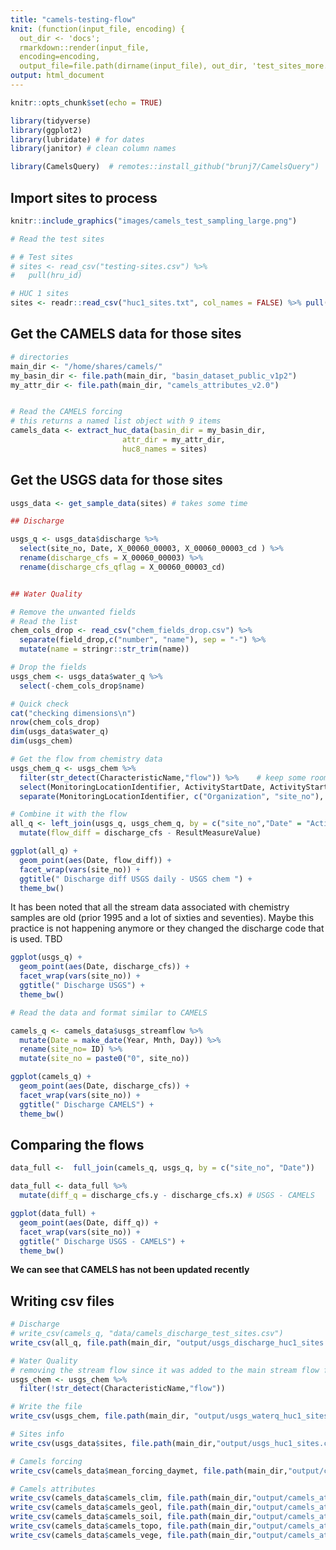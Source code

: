 ```yaml
---
title: "camels-testing-flow"
knit: (function(input_file, encoding) {
  out_dir <- 'docs';
  rmarkdown::render(input_file,
  encoding=encoding,
  output_file=file.path(dirname(input_file), out_dir, 'test_sites_more.html'))})
output: html_document
---
```


```r
knitr::opts_chunk$set(echo = TRUE)

library(tidyverse)
library(ggplot2)
library(lubridate) # for dates
library(janitor) # clean column names

library(CamelsQuery)  # remotes::install_github("brunj7/CamelsQuery")
```

## Import sites to process

```r
knitr::include_graphics("images/camels_test_sampling_large.png")
```

```r
# Read the test sites

# # Test sites
# sites <- read_csv("testing-sites.csv") %>% 
#   pull(hru_id)

# HUC 1 sites
sites <- readr::read_csv("huc1_sites.txt", col_names = FALSE) %>% pull()

```

## Get the CAMELS data for those sites

```r
# directories
main_dir <- "/home/shares/camels/"
my_basin_dir <- file.path(main_dir, "basin_dataset_public_v1p2")
my_attr_dir <- file.path(main_dir, "camels_attributes_v2.0")


# Read the CAMELS forcing
# this returns a named list object with 9 items
camels_data <- extract_huc_data(basin_dir = my_basin_dir, 
                         attr_dir = my_attr_dir, 
                         huc8_names = sites)

```

## Get the USGS data for those sites
```r
usgs_data <- get_sample_data(sites) # takes some time

```


```r
## Discharge

usgs_q <- usgs_data$discharge %>%
  select(site_no, Date, X_00060_00003, X_00060_00003_cd ) %>%
  rename(discharge_cfs = X_00060_00003) %>%
  rename(discharge_cfs_qflag = X_00060_00003_cd) 


## Water Quality

# Remove the unwanted fields
# Read the list
chem_cols_drop <- read_csv("chem_fields_drop.csv") %>%
  separate(field_drop,c("number", "name"), sep = "-") %>%
  mutate(name = stringr::str_trim(name))

# Drop the fields
usgs_chem <- usgs_data$water_q %>%
  select(-chem_cols_drop$name)

# Quick check
cat("checking dimensions\n")
nrow(chem_cols_drop)
dim(usgs_data$water_q)
dim(usgs_chem)

```

```r

# Get the flow from chemistry data
usgs_chem_q <- usgs_chem %>%
  filter(str_detect(CharacteristicName,"flow")) %>%    # keep some room for other potential types of flow
  select(MonitoringLocationIdentifier, ActivityStartDate, ActivityStartTime.Time, ActivityStartTime.TimeZoneCode,HydrologicCondition, HydrologicEvent, CharacteristicName, ResultMeasureValue, ResultMeasure.MeasureUnitCode) %>%
  separate(MonitoringLocationIdentifier, c("Organization", "site_no"), sep = "-")

# Combine it with the flow
all_q <- left_join(usgs_q, usgs_chem_q, by = c("site_no","Date" = "ActivityStartDate")) %>%
  mutate(flow_diff = discharge_cfs - ResultMeasureValue)

ggplot(all_q) +
  geom_point(aes(Date, flow_diff)) + 
  facet_wrap(vars(site_no)) + 
  ggtitle(" Discharge diff USGS daily - USGS chem ") + 
  theme_bw()
```
It has been noted that all the stream data associated with chemistry samples are old (prior 1995 and a lot of sixties and seventies). Maybe this practice is not happening anymore or they changed the discharge code that is used. TBD

```r
ggplot(usgs_q) +
  geom_point(aes(Date, discharge_cfs)) + 
  facet_wrap(vars(site_no)) + 
  ggtitle(" Discharge USGS") + 
  theme_bw()


```

```r
# Read the data and format similar to CAMELS

camels_q <- camels_data$usgs_streamflow %>%
  mutate(Date = make_date(Year, Mnth, Day)) %>%
  rename(site_no= ID) %>%
  mutate(site_no = paste0("0", site_no))

ggplot(camels_q) +
  geom_point(aes(Date, discharge_cfs)) + 
  facet_wrap(vars(site_no)) +
  ggtitle(" Discharge CAMELS") + 
  theme_bw()


```
## Comparing the flows

```r

data_full <-  full_join(camels_q, usgs_q, by = c("site_no", "Date"))

data_full <- data_full %>%
  mutate(diff_q = discharge_cfs.y - discharge_cfs.x) # USGS - CAMELS

ggplot(data_full) +
  geom_point(aes(Date, diff_q)) + 
  facet_wrap(vars(site_no)) + 
  ggtitle(" Discharge USGS - CAMELS") + 
  theme_bw()

```
**We can see that CAMELS has not been updated recently**

## Writing csv files

```r

# Discharge
# write_csv(camels_q, "data/camels_discharge_test_sites.csv")
write_csv(all_q, file.path(main_dir, "output/usgs_discharge_huc1_sites.csv"))

# Water Quality
# removing the stream flow since it was added to the main stream flow file
usgs_chem <- usgs_chem %>%
  filter(!str_detect(CharacteristicName,"flow"))

# Write the file
write_csv(usgs_chem, file.path(main_dir, "output/usgs_waterq_huc1_sites.csv"))

# Sites info
write_csv(usgs_data$sites, file.path(main_dir,"output/usgs_huc1_sites.csv"))

# Camels forcing
write_csv(camels_data$mean_forcing_daymet, file.path(main_dir,"output/camels_forcing_huc1_sites.csv"))

# Camels attributes
write_csv(camels_data$camels_clim, file.path(main_dir,"output/camels_att_clim_huc1_sites.csv"))
write_csv(camels_data$camels_geol, file.path(main_dir,"output/camels_att_geol_huc1_sites.csv"))
write_csv(camels_data$camels_soil, file.path(main_dir,"output/camels_att_soil_huc1_sites.csv"))
write_csv(camels_data$camels_topo, file.path(main_dir,"output/camels_att_topo_huc1_sites.csv"))
write_csv(camels_data$camels_vege, file.path(main_dir,"output/camels_att_vege_huc1_sites.csv"))

```

